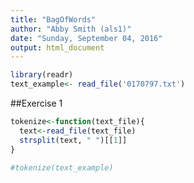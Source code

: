 ```yaml
---
title: "BagOfWords"
author: "Abby Smith (als1)"
date: "Sunday, September 04, 2016"
output: html_document
---
```



```r
library(readr)
text_example<- read_file('0170797.txt')
```


##Exercise 1

```r
tokenize<-function(text_file){
  text<-read_file(text_file)
  strsplit(text, " ")[[1]]
}

#tokenize(text_example)
```

